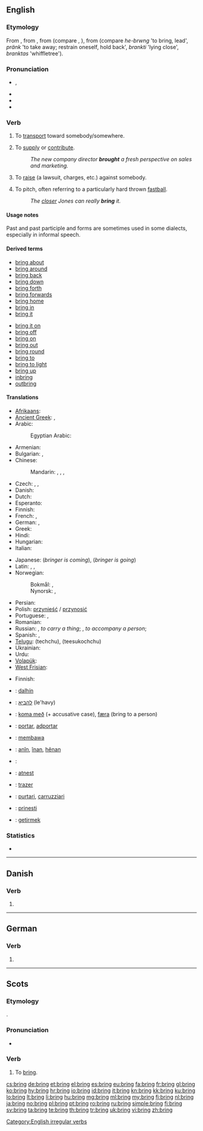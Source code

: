 ==English==

===Etymology===
From {{etyl|enm}} {{term|bringen|lang=enm}}, from {{etyl|ang}} {{term|bringan||to bring, lead, bring forth, carry, adduce, produce, present, offer|lang=ang}}, from {{proto|Germanic|bringanan|to bring|lang=en}} (compare {{etyl|nl|-}} {{term|brengen}}, {{etyl|de|-}} {{term|bringen}}), from {{proto|Indo-European|bhrenk}} (compare {{etyl|cy|-}} ''he-brwng'' 'to bring, lead', {{etyl|txb|-}} ''pränk'' 'to take away; restrain oneself, hold back', {{etyl|lv|-}} ''brankti'' 'lying close', {{etyl|lt|-}} ''branktas'' 'whiffletree').

===Pronunciation===
* {{IPA|/ˈbɹɪŋ/}}, {{SAMPA|/"brIN/}}
* {{audio|en-us-bring.ogg|Audio (US)}}
* {{audio|En-uk-to bring.ogg|Audio (UK)}}
* {{rhymes|ɪŋ}}

===Verb===
{{en-verb|brings|bringing|brought|brought}}

# {{transitive}} To [[transport]] toward somebody/somewhere.
# {{transitive|figuratively}} To [[supply]] or [[contribute]].
#: ''The new company director '''brought''' a fresh perspective on sales and marketing.''
# {{transitive}} To [[raise]] (a lawsuit, charges, etc.) against somebody.
# {{baseball}} To pitch, often referring to a particularly hard thrown [[fastball]].
#: ''The [[closer]] Jones can really '''bring''' it.''

====Usage notes====
Past {{term|brang}} and past participle {{term|brung}} and {{term|broughten}} forms are sometimes used in some dialects, especially in informal speech.

====Derived terms====
{{rel-top|terms derived from "bring"}}
* [[bring about]]
* [[bring around]]
* [[bring back]]
* [[bring down]]
* [[bring forth]]
* [[bring forwards]]
* [[bring home]]
* [[bring in]]
* [[bring it]]
{{rel-mid}}
* [[bring it on]]
* [[bring off]]
* [[bring on]]
* [[bring out]]
* [[bring round]]
* [[bring to]]
* [[bring to light]]
* [[bring up]]
* [[inbring]]
* [[outbring]]
{{rel-bottom}}

====Translations====
{{trans-top|to transport toward somebody/somewhere}}
* [[Afrikaans]]: {{t-|af|bring|xs=Afrikaans}}
* [[Ancient Greek]]: {{tø|grc|ἄγω|tr=agō|sc=polytonic}}, {{tø|grc|φέρω|tr=pherō|sc=polytonic}}
* Arabic: {{t|ar|احضر|alt=أَحْضَرَ|tr=aHDara}}
*: Egyptian Arabic: {{tø|arz|جاب|tr=gaab|sc=Arab|xs=Egyptian Arabic}}
* Armenian: {{t+|hy|բերել|tr=berel}}
* Bulgarian: {{t+|bg|донасям}},  {{t+|bg|довеждам}}
* Chinese:
*: Mandarin: {{t|zh|帶來|sc=Hani}}, {{t|zh|带来|tr=dàilái|sc=Hani}} {{qualifier|bringer is coming}}, {{t|zh|帶去|sc=Hani}}, {{t|zh|带去|tr=dàiqu|sc=Hani}} {{qualifier|bringer is going}}
* Czech: {{t-|cs|přinést}}, {{t-|cs|přivést}}, {{t-|cs|přivézt}}
* Danish: {{t+|da|bringe}}
* Dutch: {{t|nl|brengen}}
* Esperanto: {{t-|eo|alporti|xs=Esperanto}}
* Finnish: {{t+|fi|tuoda}}
* French: {{t+|fr|apporter}}, {{t+|fr|amener}}
* German: {{t+|de|bringen}}, {{t+|de|holen}}
* Greek: {{t+|el|φέρνω|tr=férno}}
* Hindi: {{t-|hi|लाना|tr=lānā|xs=Hindi}}
* Hungarian: {{t+|hu|hoz}}
* Italian: {{t+|it|portare}}
{{trans-mid}}
* Japanese: {{t|ja|持って来る|tr=motte-kuru}} (''bringer is coming''), {{t|ja|持って行く|tr=motte-iku}} (''bringer is going'')
* Latin: {{t+|la|addo|alt=addō}},  {{t+|la|adduco|alt=addūcō}},  {{t-|la|porto|alt=portō}}
* Norwegian:
*: Bokmål: {{t|nb|bringe}}, {{t|nb|ta med}}
*: Nynorsk: {{t|nn|bringe}}, {{t|nn|ta med}}
* Persian: {{t+|fa|آوردن|tr=âvardan|xs=Persian}}
* Polish: [[przynieść]] / [[przynosić]]
* Portuguese: {{t+|pt|trazer}},  {{t+|pt|levar}}
* Romanian: {{t+|ro|aduce}}
* Russian: {{t+|ru|приносить|tr=prinosít'}} {{impf}}, {{t+|ru|принести|tr=prin'estí}} {{pf.}} ''to carry a thing''; {{t|ru|приводить|tr=prvodít'}} {{impf}}, {{t+|ru|привести|tr=priv'estí}} {{pf.}} ''to accompany a person'';
* Spanish: {{t+|es|traer}},  {{t+|es|llevar}}
* [[Telugu]]: {{t|te|తెచ్చు}} (techchu), {{t|te|తీసుకొచ్చు}} (teesukochchu)
* Ukrainian: {{t|uk|приносити|tr=prynosýty|sc=Cyrl}}
* Urdu: {{t-|ur|لانا|tr=lānā|xs=Urdu}}
* [[Volapük]]: {{t|vo|blinön}}
* [[West Frisian]]: {{t-|fy|bringe|xs=West Frisian}}
{{trans-bottom}}

{{trans-top|baseball: to pitch}}
* Finnish: {{t+|fi|syöttää}}
{{trans-mid}}
{{trans-bottom}}

{{checktrans-top}}
* {{ttbc|tl}}: [[dalhín]]
* {{ttbc|he}}: [[להביא]] (le'havy)
* {{ttbc|is}}: [[koma með]] (+ accusative case), [[færa]] (bring to a person)
* {{ttbc|io}}: [[portar]], [[adportar]]
* {{ttbc|id}}: [[bawa|membawa]]
{{trans-mid}}
* {{ttbc|ku}}: [[anîn]], [[înan]], [[hênan]]
* {{ttbc|la}}: {{t+|la|fero|alt=ferō}}
* {{ttbc|lv}}: [[atnest]]
* {{ttbc|pt}}: [[trazer]]
* {{ttbc|scn}}: [[purtari]], [[carruzziari]]
* {{ttbc|sl}}: [[prinesti]]
* {{ttbc|tr}}: [[getirmek]]
{{trans-bottom}}

===Statistics===
* {{rank|c.|strong|dead|399|bring|returned|seems|soul}}

[[Category:English irregular verbs]]

----

==Danish==

===Verb===
{{infl|da|verb form}}

# {{form of|imperative|bringe|lang=da}}

----

==German==

===Verb===
{{infl|de|verb form}}

# {{form of|The imperative of second-person singular|[[bringen]]}}

----

==Scots==

===Etymology===
{{etyl|ang|sco}} {{term|bringan|lang=ang}}.

===Pronunciation===
* {{IPA|/brɪŋ/|lang=sco}}

===Verb===
{{sco-verb|brings|bringin|brocht}}

# To [[#English|bring]].

[[cs:bring]]
[[de:bring]]
[[et:bring]]
[[el:bring]]
[[es:bring]]
[[eu:bring]]
[[fa:bring]]
[[fr:bring]]
[[gl:bring]]
[[ko:bring]]
[[hy:bring]]
[[hr:bring]]
[[io:bring]]
[[id:bring]]
[[it:bring]]
[[kn:bring]]
[[kk:bring]]
[[ku:bring]]
[[lo:bring]]
[[lt:bring]]
[[li:bring]]
[[hu:bring]]
[[mg:bring]]
[[ml:bring]]
[[my:bring]]
[[fj:bring]]
[[nl:bring]]
[[ja:bring]]
[[no:bring]]
[[pl:bring]]
[[pt:bring]]
[[ro:bring]]
[[ru:bring]]
[[simple:bring]]
[[fi:bring]]
[[sv:bring]]
[[ta:bring]]
[[te:bring]]
[[th:bring]]
[[tr:bring]]
[[uk:bring]]
[[vi:bring]]
[[zh:bring]]